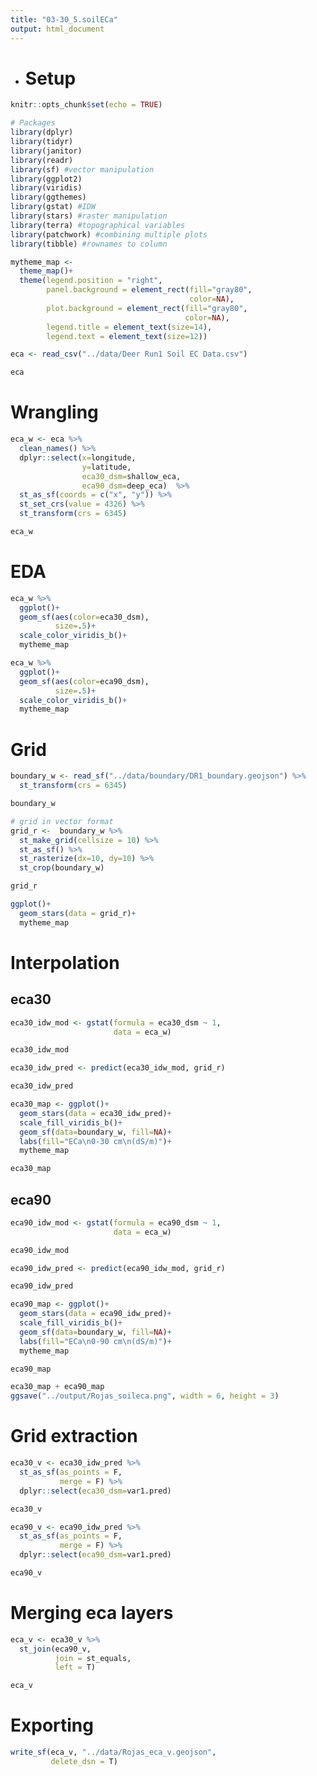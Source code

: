 ```yaml
---
title: "03-30_5.soilECa"
output: html_document
---
```

-
# Setup  
```r
knitr::opts_chunk$set(echo = TRUE)

# Packages
library(dplyr)
library(tidyr)
library(janitor)
library(readr)
library(sf) #vector manipulation
library(ggplot2)
library(viridis)
library(ggthemes)
library(gstat) #IDW
library(stars) #raster manipulation
library(terra) #topographical variables
library(patchwork) #combining multiple plots  
library(tibble) #rownames to column

```

```r
mytheme_map <- 
  theme_map()+
  theme(legend.position = "right",
        panel.background = element_rect(fill="gray80",
                                        color=NA),
        plot.background = element_rect(fill="gray80",
                                       color=NA),
        legend.title = element_text(size=14),
        legend.text = element_text(size=12))

```

```r
eca <- read_csv("../data/Deer Run1 Soil EC Data.csv")

eca
```
# Wrangling  
```r
eca_w <- eca %>%
  clean_names() %>%
  dplyr::select(x=longitude,
                y=latitude,
                eca30_dsm=shallow_eca,
                eca90_dsm=deep_eca)  %>%
  st_as_sf(coords = c("x", "y")) %>%
  st_set_crs(value = 4326) %>%
  st_transform(crs = 6345)

eca_w 
```

# EDA  
```r
eca_w %>%
  ggplot()+
  geom_sf(aes(color=eca30_dsm),
          size=.5)+
  scale_color_viridis_b()+
  mytheme_map

```


```r
eca_w %>%
  ggplot()+
  geom_sf(aes(color=eca90_dsm),
          size=.5)+
  scale_color_viridis_b()+
  mytheme_map

```

# Grid  

```r
boundary_w <- read_sf("../data/boundary/DR1_boundary.geojson") %>%
  st_transform(crs = 6345)

boundary_w
```

```r
# grid in vector format
grid_r <-  boundary_w %>%
  st_make_grid(cellsize = 10) %>%
  st_as_sf() %>%
  st_rasterize(dx=10, dy=10) %>%
  st_crop(boundary_w)

grid_r

ggplot()+
  geom_stars(data = grid_r)+
  mytheme_map

```

# Interpolation
## eca30  
```r
eca30_idw_mod <- gstat(formula = eca30_dsm ~ 1,  
                       data = eca_w)

eca30_idw_mod
```

```r
eca30_idw_pred <- predict(eca30_idw_mod, grid_r) 

eca30_idw_pred
```

```r
eca30_map <- ggplot()+
  geom_stars(data = eca30_idw_pred)+
  scale_fill_viridis_b()+
  geom_sf(data=boundary_w, fill=NA)+
  labs(fill="ECa\n0-30 cm\n(dS/m)")+
  mytheme_map

eca30_map
```

## eca90  
```r
eca90_idw_mod <- gstat(formula = eca90_dsm ~ 1,  
                       data = eca_w)

eca90_idw_mod
```

```r
eca90_idw_pred <- predict(eca90_idw_mod, grid_r) 

eca90_idw_pred
```

```r
eca90_map <- ggplot()+
  geom_stars(data = eca90_idw_pred)+
  scale_fill_viridis_b()+
  geom_sf(data=boundary_w, fill=NA)+
  labs(fill="ECa\n0-90 cm\n(dS/m)")+
  mytheme_map

eca90_map
```


```r
eca30_map + eca90_map
ggsave("../output/Rojas_soileca.png", width = 6, height = 3)
```

# Grid extraction  
```r
eca30_v <- eca30_idw_pred %>%
  st_as_sf(as_points = F, 
           merge = F) %>%
  dplyr::select(eca30_dsm=var1.pred) 

eca30_v
```


```r
eca90_v <- eca90_idw_pred %>%
  st_as_sf(as_points = F, 
           merge = F) %>%
  dplyr::select(eca90_dsm=var1.pred) 

eca90_v
```

# Merging eca layers  
```r
eca_v <- eca30_v %>%
  st_join(eca90_v, 
          join = st_equals, 
          left = T) 

eca_v
```

# Exporting  

```r
write_sf(eca_v, "../data/Rojas_eca_v.geojson",
         delete_dsn = T)
```

